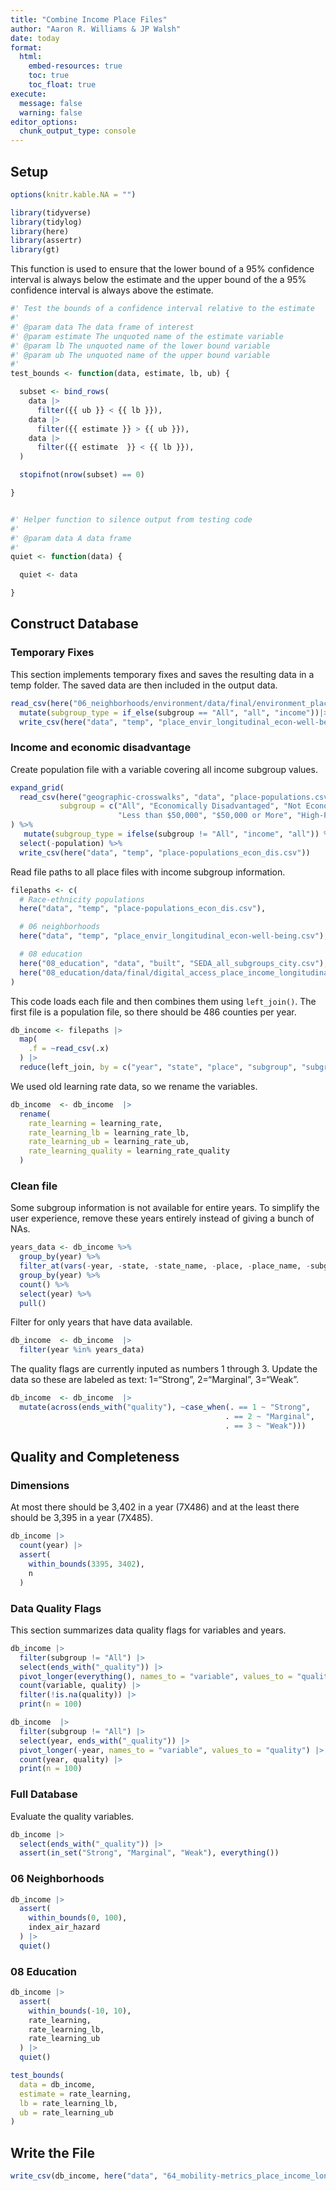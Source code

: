 ```yaml
---
title: "Combine Income Place Files"
author: "Aaron R. Williams & JP Walsh"
date: today
format:
  html:
    embed-resources: true
    toc: true
    toc_float: true
execute:
  message: false
  warning: false
editor_options:
  chunk_output_type: console
---
```


## Setup

```r
options(knitr.kable.NA = "")

```

```r
library(tidyverse)
library(tidylog)
library(here)
library(assertr)
library(gt)

```

This function is used to ensure that the lower bound of a 95% confidence interval is always below the estimate and the upper bound of the a 95% confidence interval is always above the estimate.

```r
#' Test the bounds of a confidence interval relative to the estimate
#'
#' @param data The data frame of interest
#' @param estimate The unquoted name of the estimate variable
#' @param lb The unquoted name of the lower bound variable
#' @param ub The unquoted name of the upper bound variable
#'
test_bounds <- function(data, estimate, lb, ub) {

  subset <- bind_rows(
    data |>
      filter({{ ub }} < {{ lb }}),
    data |>
      filter({{ estimate }} > {{ ub }}),
    data |>
      filter({{ estimate  }} < {{ lb }}),
  )

  stopifnot(nrow(subset) == 0)

}


#' Helper function to silence output from testing code
#'
#' @param data A data frame
#'
quiet <- function(data) {

  quiet <- data

}

```

## Construct Database

### Temporary Fixes

This section implements temporary fixes and saves the resulting data in a temp folder. The saved data are then included in the output data.

```r
read_csv(here("06_neighborhoods/environment/data/final/environment_place_poverty_longitudinal.csv")) |>
  mutate(subgroup_type = if_else(subgroup == "All", "all", "income"))|>
  write_csv(here("data", "temp", "place_envir_longitudinal_econ-well-being.csv"))

```


### Income and economic disadvantage

Create population file with a variable covering all income subgroup values.

```r

expand_grid(
  read_csv(here("geographic-crosswalks", "data", "place-populations.csv")),
           subgroup = c("All", "Economically Disadvantaged", "Not Economically Disadvantaged",
                        "Less than $50,000", "$50,000 or More", "High-Poverty", "Not High-Poverty")
) %>%
   mutate(subgroup_type = ifelse(subgroup != "All", "income", "all")) %>%
  select(-population) %>%
  write_csv(here("data", "temp", "place-populations_econ_dis.csv"))

```

Read file paths to all place files with income subgroup information.

```r
filepaths <- c(
  # Race-ethnicity populations
  here("data", "temp", "place-populations_econ_dis.csv"),

  # 06 neighborhoods
  here("data", "temp", "place_envir_longitudinal_econ-well-being.csv"),

  # 08 education
  here("08_education", "data", "built", "SEDA_all_subgroups_city.csv"),
  here("08_education/data/final/digital_access_place_income_longitudinal.csv")
)

```

This code loads each file and then combines them using `left_join()`. The first file is a population file, so there should be 486 counties per year.

```r

db_income <- filepaths |>
  map(
    .f = ~read_csv(.x)
  ) |>
  reduce(left_join, by = c("year", "state", "place", "subgroup", "subgroup_type"))

```

We used old learning rate data, so we rename the variables.

```r
db_income  <- db_income  |>
  rename(
    rate_learning = learning_rate,
    rate_learning_lb = learning_rate_lb,
    rate_learning_ub = learning_rate_ub,
    rate_learning_quality = learning_rate_quality
  )

```

### Clean file

Some subgroup information is not available for entire years. To simplify the user experience, remove these years entirely instead of giving a bunch of NAs.

```r

years_data <- db_income %>%
  group_by(year) %>%
  filter_at(vars(-year, -state, -state_name, -place, -place_name, -subgroup_type, -subgroup), any_vars(!is.na(.))) %>%
  group_by(year) %>%
  count() %>%
  select(year) %>%
  pull()

```

Filter for only years that have data available.

```r
db_income  <- db_income  |>
  filter(year %in% years_data)
```

The quality flags are currently inputed as numbers 1 through 3. Update the data so these are labeled as text: 1="Strong", 2="Marginal", 3="Weak".

```r
db_income  <- db_income  |>
  mutate(across(ends_with("quality"), ~case_when(. == 1 ~ "Strong",
                                                . == 2 ~ "Marginal",
                                                . == 3 ~ "Weak")))
```



## Quality and Completeness

### Dimensions

At most there should be 3,402 in a year (7X486) and at the least there should be 3,395 in a year (7X485).

```r

db_income |>
  count(year) |>
  assert(
    within_bounds(3395, 3402),
    n
  )

```

### Data Quality Flags

This section summarizes data quality flags for variables and years.

```r
db_income |>
  filter(subgroup != "All") |>
  select(ends_with("_quality")) |>
  pivot_longer(everything(), names_to = "variable", values_to = "quality") |>
  count(variable, quality) |>
  filter(!is.na(quality)) |>
  print(n = 100)

db_income  |>
  filter(subgroup != "All") |>
  select(year, ends_with("_quality")) |>
  pivot_longer(-year, names_to = "variable", values_to = "quality") |>
  count(year, quality) |>
  print(n = 100)

```

### Full Database

Evaluate the quality variables.

```r
db_income |>
  select(ends_with("_quality")) |>
  assert(in_set("Strong", "Marginal", "Weak"), everything())

```

### 06 Neighborhoods

```r
db_income |>
  assert(
    within_bounds(0, 100),
    index_air_hazard
  ) |>
  quiet()

```

### 08 Education

```r
db_income |>
  assert(
    within_bounds(-10, 10),
    rate_learning,
    rate_learning_lb,
    rate_learning_ub
  ) |>
  quiet()

test_bounds(
  data = db_income,
  estimate = rate_learning,
  lb = rate_learning_lb,
  ub = rate_learning_ub
)

```


## Write the File

```r

write_csv(db_income, here("data", "64_mobility-metrics_place_income_longitudinal.csv"))

```

